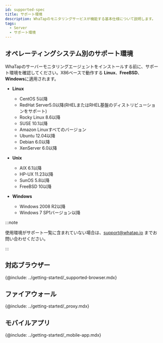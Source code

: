 ```yaml
---
id: supported-spec
title: サポート環境
description: WhaTapのモニタリングサービスが機能する基本仕様について説明します。
tags:
  - Server
  - サポート環境
---
```


## オペレーティングシステム別のサポート環境

WhaTapのサーバーモニタリングエージェントをインストールする前に、サポート環境を確認してください。X86ベースで動作する **Linux**、**FreeBSD**、**Windows**に適用されます。

-   **Linux**

    -   CentOS 5以降
    -   RedHat Server5.0以降(RHELまたはRHEL基盤のディストリビューションをサポート)
    -   Rocky Linux 8.6以降
    -   SUSE 10.1以降
    -   Amazon Linuxすべてのバージョン 
    -   Ubuntu 12.04以降
    -   Debian 6.0以降
    -   XenServer 6.0以降

-   **Unix**

    -   AIX 6.1以降
    -   HP-UX 11.23以降
    -   SunOS 5.8以降
    -   FreeBSD 10以降

-   **Windows**

    -   Windows 2008 R2以降
    -   Windows 7 SP1バージョン以降

:::note

使用環境がサポート一覧に含まれていない場合は、support@whatap.io までお問い合わせください。

:::

## 対応ブラウザー

{@include: ../getting-started/_supported-browser.mdx}  

## ファイアウォール

{@include: ../getting-started/_proxy.mdx}

## モバイルアプリ

{@include: ../getting-started/_mobile-app.mdx} 
